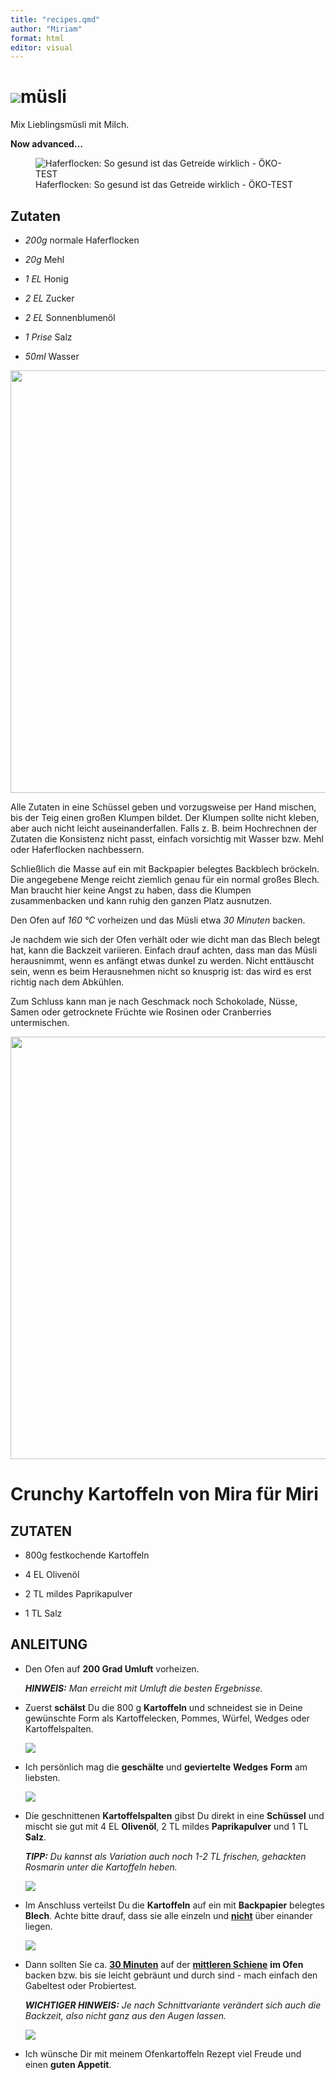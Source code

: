 ```yaml
---
title: "recipes.qmd"
author: "Miriam"
format: html
editor: visual
---
```


# ![](images/bircher-muesli-e1631537510466.jpg)müsli

Mix Lieblingsmüsli mit Milch.

**Now advanced...**

![Haferflocken: So gesund ist das Getreide wirklich - ÖKO-TEST](https://www.oekotest.de/static_files/images/article/Haferflocken-sind-sehr-gesund-und-damit-eine-ideale-Fruehstueckszutat-_Vladislav-Noseek-Shutterstock_12378_16x9.jpg)

## Zutaten

-   *200g* normale Haferflocken

-   *20g* Mehl

-   *1 EL* Honig

-   *2 EL* Zucker

-   *2 EL* Sonnenblumenöl

-   *1 Prise* Salz

-   *50ml* Wasser

![](images/muesli-aus-dem-garten-02.jpg){width="676"}

Alle Zutaten in eine Schüssel geben und vorzugsweise per Hand mischen, bis der Teig einen großen Klumpen bildet. Der Klumpen sollte nicht kleben, aber auch nicht leicht auseinanderfallen. Falls z. B. beim Hochrechnen der Zutaten die Konsistenz nicht passt, einfach vorsichtig mit Wasser bzw. Mehl oder Haferflocken nachbessern.\

Schließlich die Masse auf ein mit Backpapier belegtes Backblech bröckeln. Die angegebene Menge reicht ziemlich genau für ein normal großes Blech. Man braucht hier keine Angst zu haben, dass die Klumpen zusammenbacken und kann ruhig den ganzen Platz ausnutzen.\

Den Ofen auf *160 °C* vorheizen und das Müsli etwa *30 Minuten* backen.\

Je nachdem wie sich der Ofen verhält oder wie dicht man das Blech belegt hat, kann die Backzeit variieren. Einfach drauf achten, dass man das Müsli herausnimmt, wenn es anfängt etwas dunkel zu werden. Nicht enttäuscht sein, wenn es beim Herausnehmen nicht so knusprig ist: das wird es erst richtig nach dem Abkühlen.\

Zum Schluss kann man je nach Geschmack noch Schokolade, Nüsse, Samen oder getrocknete Früchte wie Rosinen oder Cranberries untermischen.

![](images/crunchy-munchy-musli-aus-dem-ofen,id=2caab4b4,b=lecker,w=1200,rm=sk.jpeg){width="676"}


# Crunchy Kartoffeln von Mira für Miri

## ZUTATEN

-   800g festkochende Kartoffeln

-   4 EL Olivenöl

-   2 TL mildes Paprikapulver

-   1 TL Salz

## ANLEITUNG

-   Den Ofen auf **200 Grad Umluft** vorheizen. 

    ***HINWEIS:** Man erreicht mit Umluft die besten Ergebnisse.*

-   Zuerst **schälst** Du die 800 g **Kartoffeln** und schneidest sie in Deine gewünschte Form als Kartoffelecken, Pommes, Würfel, Wedges oder Kartoffelspalten.

    ![](https://emmikochteinfach.de/wp-content/uploads/2022/11/Ablauf-Knusprige-Ofenkartoffeln-%E2%80%93-Kartoffel-Wedges-4.jpg)

-   Ich persönlich mag die **geschälte** und **geviertelte** **Wedges** **Form** am liebsten.

    ![](https://emmikochteinfach.de/wp-content/uploads/2022/11/Ablauf-Knusprige-Ofenkartoffeln-%E2%80%93-Kartoffel-Wedges-5.jpg)

-   Die geschnittenen **Kartoffelspalten** gibst Du direkt in eine **Schüssel** und mischt sie gut mit 4 EL **Olivenöl**, 2 TL mildes **Paprikapulver** und 1 TL **Salz**. 

    ***TIPP:** Du kannst als Variation auch noch 1-2 TL frischen, gehackten Rosmarin unter die Kartoffeln heben.*

    ![](https://emmikochteinfach.de/wp-content/uploads/2022/11/Ablauf-Knusprige-Ofenkartoffeln-%E2%80%93-Kartoffel-Wedges-3.jpg)

-   Im Anschluss verteilst Du die **Kartoffeln** auf ein mit **Backpapier** belegtes **Blech**. Achte bitte drauf, dass sie alle einzeln und [**nicht**]{.underline} über einander liegen.

    ![](https://emmikochteinfach.de/wp-content/uploads/2022/11/Ablauf-Knusprige-Ofenkartoffeln-%E2%80%93-Kartoffel-Wedges-1.jpg)

-   Dann sollten Sie ca. [**30 Minuten**]{.underline} auf der [**mittleren Schiene**]{.underline} **im Ofen** backen bzw. bis sie leicht gebräunt und durch sind - mach einfach den Gabeltest oder Probiertest.

    ***WICHTIGER HINWEIS:** Je nach Schnittvariante verändert sich auch die Backzeit, also nicht ganz aus den Augen lassen.*

    ![](https://emmikochteinfach.de/wp-content/uploads/2022/11/Ablauf-Knusprige-Ofenkartoffeln-%E2%80%93-Kartoffel-Wedges-10.jpg)

-   Ich wünsche Dir mit meinem Ofenkartoffeln Rezept viel Freude und einen **guten Appetit**. 
